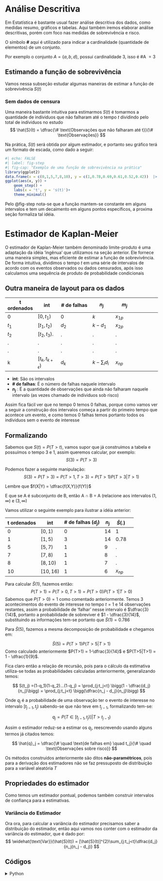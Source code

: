 # Análise Descritiva
Em Estatística é bastante usual fazer análise descritiva dos dados, como medidas resumo, gráficos e tabelas. Aqui também iremos elaborar análise descritivas, porém com foco nas medidas de sobrevivência e risco.

:::{.callout-note}
O símbolo **#** aqui é utilizado para indicar a cardinalidade (quantidade de elementos) de um conjunto.  

Por exemplo o conjunto $A = \{a,b,d\}$, possui cardinalidade 3, isso é #A $=3$ 
:::

## Estimando a função de sobrevivência
Vamos nessa subseção estudar algumas maneiras de estimar a função de sobrevivência $S(t)$

### Sem dados de censura
Uma maneira bastante intuitiva para estimarmos $S(t)$ é tomarmos a quantidade de indíviduos que não falharam até o tempo $t$ dividindo pelo total de indíviduos no estudo
$$
\hat{S}(t) = \dfrac{\# \text{Observações que não falharam até t}}{\# \text{Observações}}
$$

Na prática, $S(t)$ será obtida por algum estimador, e portanto seu gráfico terá um formato de escada, como dado a seguir:

```r
#| echo: FALSE
#| label: fig-step
#| fig-cap: "Exemplo de uma função de sobrevivência na prática"
library(ggplot2)
data.frame(x = c(0,1,5,7,8,10), y = c(1,0.78,0.69,0.61,0.52,0.42))  |> 
ggplot(aes(x, y)) +
    geom_step() +
    labs(x = 't', y = 's(t)')+
    theme_minimal()
```
Pelo @fig-step nota-se que a função mantem-se constante em alguns intervalos e tem um decaimento em alguns pontos específicos, a proxima seção formaliza tal idéia.

# Estimador de Kaplan-Meier
O estimador de Kaplan-Meier também denominado limite-produto é uma adaptação da idéia 'ingênua' que utilizamos na seção anterior. Ele fornece uma maneira simples, mas eficiente de estimar 
a função de sobrevivência. De forma intuitiva, dividimos o tempo $t$ em uma série de intervalos  de acordo com os eventos observados ou dados censurados, após isso calculamos uma sequência de produto de probabilidade condicionais

## Outra maneira de layout para os dados
| t ordenados | int   | # de falhas | $n_j$ | $m_j$ |
|----|-----|-------|-----|-----|-----|
| 0  | $[0,t_1)$ | $0$   | $k$  |$x_{1p}$ |
| $t_1$| $[t_1,t_2)$ | $d_2$   | $k-d_1$|  $x_{2p}$ |
| $t_2$  |$[t_2,t_3)$.   | .     | . |  . |
| .  | .   | .     | .   | .   | 
| .  | .   | .     | .    |.   |
| k  | $[t_{k},t_{k+\epsilon})$ | $d_k$   | $k - \sum_i d_i$  | $x_{np}$ |

* **int**: São os intervalos
* **# de falhas**: É o número de falhas naquele intervalo
* **$n_j$** : É a quantidade de observações que ainda não falharam naquele intervalo (as vezes chamado de indíviduos sob risco)

Assim fica fácil ver que no tempo 0 temos 0 falhas, porque como vamos ver a seguir  a construção dos intervalos começa a partir do primeiro tempo que acontece um evento, e como temos 0 falhas temos portanto todos os indíviduos sem o evento de interesse

## Formalizando
Sabemos que $S(t) = P(T>t)$, vamos supor que já construímos a tabela e possuímos o tempo 3 e 1, assim queremos calcular, por exemplo: $$S(3) = P(T>3)$$

Podemos fazer a seguinte manipulação:
$$
S(3) = P(T>3) = P(T>1,T>3) = P(T>1)P(T>3|T>1)
$$

:::{.callout-note}
Lembre que $f(X|Y) = \dfrac{f(X,Y)}{f(Y)}$ 

E que se A é subconjunto de B, então A $\cap$ B $=$ A (relacione aos intervalos $(1,\infty)$ e $(3,\infty)$
:::
Vamos utilizar o seguinte exemplo para ilustrar a idéia anterior:

| t ordenados | int   | # de falhas ($d_j$) | $n_j$ | $\hat{S}(.)$ |
|----|-----|-------|-----|-----|-----|
| 0  | $[0,1)$ | $0$   | $14$  |$1$ |
| $1$| $[1,5)$ | $3$   | $14$|  $0.78$ |
| $5$  |$[5,7)$   | $1$     | $9$ |  . |
| $7$  | $[7,8)$ | $1$   | $8$  | .   | 
| $8$ | $[8,10)$  | $1$     | $7$    |.   |
| $10$ | $[10,16)$ | $1$   | $6$  | $x_{np}$ |

Para calcular $\hat{S}(1)$, fazemos então:
$$
P(T>1) = P(T>0,T>1) = P(T>0)P(T>1 |T>0)
$$
Sabemos que $P(T>0) = 1$ como comentado anteriormente. Temos 3 acontecimentos do evento de interesse no tempo $t=1$ e 14 observações restantes, assim a probabilidade de 'falhar' nesse intervalo é $\dfrac{3}{14}$, portanto a probabilidade de sobreviver é $1 - \dfrac{3}{14}$, substituindo as informações tem-se portanto que $\hat{S}(1) = 0.786$

Para $\hat{S}(5)$, fazemos a mesma decomposição de probabilidade e chegamos em:

$$
\hat{S}(5) =  P(T>1)P(T>5|T>1)
$$
Como calculado anteriormente $P(T>1) = 1-\dfrac{3}{14}$ e
 $P(T>5|T>1) = 1 - \dfrac{1}{9}$.

Fica claro então a relação de recursão, pois para o cálculo da estimativa utiliza-se todas as probabilidades calculadas anteriormente, generalizando temos:

$$
S(t_j) =(1-q_1)(1-q_2)...(1-q_j) =  \prod_{j:t_j<t} \bigg(1 - \dfrac{d_j}{n_j}\bigg) = \prod_{j:t_j<t} \bigg(\dfrac{n_j - d_j}{n_j}\bigg)
$$

Onde $q_j$ é a probabilidade de uma observação ter o evento de interesse no intervalo $[t_{j-1},t_j)$ sabendo-se que não teve em $t_{j-1}$, formalizando tem-se:

$$
q_j = P(T \in [t_{j-1},t_j)] | T> t_{j-1}) 
$$

Assim o estimador reduz-se a estimar os $q_j$, reescrevendo usando alguns termos já citados temos:

$$
\hat{q}_j = \dfrac{\# \quad \text{de falhas em} \quad t_j}{\# \quad  \text{Observações sobre risco}}
$$

:::{.callout-important}
Os métodos construídos anteriormente são ditos **não-paramétricos**, pois para a derivação dos estimadores não se faz pressuposto de distribuição para a variável aleatória $T$
:::

## Propriedades do estimador
Como temos um estimador pontual, podemos também construir intervalos de confiança para a estimativas.

### Variância do Estimador
Ora ora, para calcular a variância do estimador precisamos saber a distribuição do estimador, então aqui vamos nos conter com o estimador da variância do estimador, que é dado por:
$$
\widehat{\text{Var}}(\hat{S}(t)) = [\hat{S}(t)]^{2}\sum_{j:t_j<t}\dfrac{d_j}{n_j(n_j - d_j)} 
$$

## Códigos
<details>
  <summary markdown="span">Python</summary>

```python
import pandas as pd
import numpy as np
from lifelines import KaplanMeierFitter
#%% 
tempo = [1, 1, 1, 1, 4, 5, 7, 8, 10, 10, 12, 16, 16, 16]
falha = [1, 1, 1, 0, 0, 1, 1, 1, 1, 0, 0, 0, 0, 0]

dados = pd.DataFrame({'tempo':tempo,'censura':falha})

#%%
KaplanMeierFitter().fit(dados['tempo'],dados['censura']).survival_function_
```
</details>